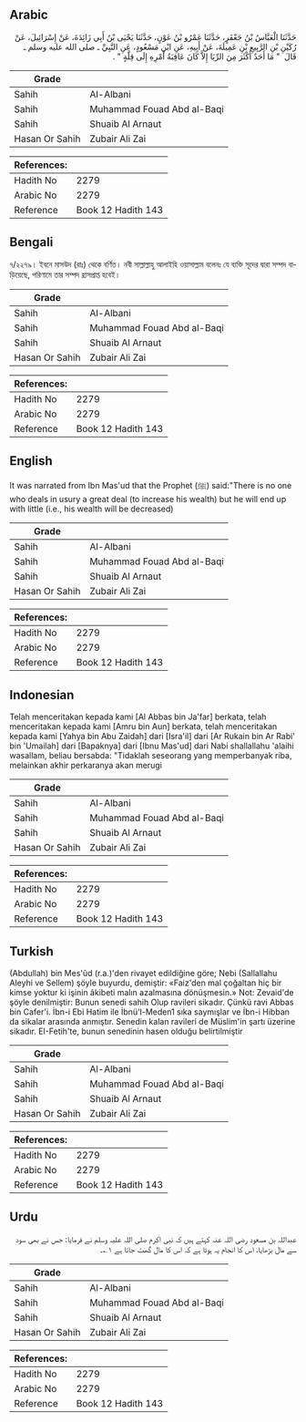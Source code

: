 ## Arabic


<div dir="rtl" lang="ar" style={{fontSize:'larger',backgroundColor:'#f8f9fa',padding:20}}>
حَدَّثَنَا الْعَبَّاسُ بْنُ جَعْفَرٍ، حَدَّثَنَا عَمْرُو بْنُ عَوْنٍ، حَدَّثَنَا يَحْيَى بْنُ أَبِي زَائِدَةَ، عَنْ إِسْرَائِيلَ، عَنْ رُكَيْنِ بْنِ الرَّبِيعِ بْنِ عَمِيلَةَ، عَنْ أَبِيهِ، عَنِ ابْنِ مَسْعُودٍ، عَنِ النَّبِيِّ ـ صلى الله عليه وسلم ـ قَالَ ‏ "‏ مَا أَحَدٌ أَكْثَرَ مِنَ الرِّبَا إِلاَّ كَانَ عَاقِبَةُ أَمْرِهِ إِلَى قِلَّةٍ ‏"‏ ‏.‏
</div>
<div style={{backgroundColor:'#f8f9fa',padding:20, marginBottom: 10}}><table> <thead> <tr> <th>Grade</th> <th></th> </tr> </thead> <tbody> <tr><td>Sahih</td><td>Al-Albani</td></tr><tr><td>Sahih</td><td>Muhammad Fouad Abd al-Baqi</td></tr><tr><td>Sahih</td><td>Shuaib Al Arnaut</td></tr><tr><td>Hasan Or Sahih</td><td>Zubair Ali Zai</td></tr></tbody></table><table> <thead> <tr> <th>References:</th> <th></th> </tr> </thead> <tbody><tr><td>Hadith No</td><td>2279</td></tr><tr><td>Arabic No</td><td>2279</td></tr><tr><td>Reference</td><td>Book 12 Hadith 143</td></tr></tbody></table></div>

## Bengali


<div dir="ltr" lang="bn" style={{fontSize:'larger',backgroundColor:'#f8f9fa',padding:20}}>
৭/২২৭৯। ইবনে মাসউদ (রাঃ) থেকে বর্ণিত। নবী সাল্লাল্লাহু আলাইহি ওয়াসাল্লাম বলেনঃ যে ব্যক্তি সূদের দ্বারা সম্পদ বাড়িয়েছে, পরিণামে তার সম্পদ হ্রাসপ্রাপ্ত হবেই।
</div>
<div style={{backgroundColor:'#f8f9fa',padding:20, marginBottom: 10}}><table> <thead> <tr> <th>Grade</th> <th></th> </tr> </thead> <tbody> <tr><td>Sahih</td><td>Al-Albani</td></tr><tr><td>Sahih</td><td>Muhammad Fouad Abd al-Baqi</td></tr><tr><td>Sahih</td><td>Shuaib Al Arnaut</td></tr><tr><td>Hasan Or Sahih</td><td>Zubair Ali Zai</td></tr></tbody></table><table> <thead> <tr> <th>References:</th> <th></th> </tr> </thead> <tbody><tr><td>Hadith No</td><td>2279</td></tr><tr><td>Arabic No</td><td>2279</td></tr><tr><td>Reference</td><td>Book 12 Hadith 143</td></tr></tbody></table></div>

## English


<div dir="ltr" lang="en" style={{fontSize:'larger',backgroundColor:'#f8f9fa',padding:20}}>
It was narrated from Ibn Mas'ud that the Prophet (ﷺ) said:"There is no one who deals in usury a great deal (to increase his wealth) but he will end up with little (i.e., his wealth will be decreased)
</div>
<div style={{backgroundColor:'#f8f9fa',padding:20, marginBottom: 10}}><table> <thead> <tr> <th>Grade</th> <th></th> </tr> </thead> <tbody> <tr><td>Sahih</td><td>Al-Albani</td></tr><tr><td>Sahih</td><td>Muhammad Fouad Abd al-Baqi</td></tr><tr><td>Sahih</td><td>Shuaib Al Arnaut</td></tr><tr><td>Hasan Or Sahih</td><td>Zubair Ali Zai</td></tr></tbody></table><table> <thead> <tr> <th>References:</th> <th></th> </tr> </thead> <tbody><tr><td>Hadith No</td><td>2279</td></tr><tr><td>Arabic No</td><td>2279</td></tr><tr><td>Reference</td><td>Book 12 Hadith 143</td></tr></tbody></table></div>

## Indonesian


<div dir="ltr" lang="id" style={{fontSize:'larger',backgroundColor:'#f8f9fa',padding:20}}>
Telah menceritakan kepada kami [Al Abbas bin Ja'far] berkata, telah menceritakan kepada kami [Amru bin Aun] berkata, telah menceritakan kepada kami [Yahya bin Abu Zaidah] dari [Isra'il] dari [Ar Rukain bin Ar Rabi' bin 'Umailah] dari [Bapaknya] dari [Ibnu Mas'ud] dari Nabi shallallahu 'alaihi wasallam, beliau bersabda: "Tidaklah seseorang yang memperbanyak riba, melainkan akhir perkaranya akan merugi
</div>
<div style={{backgroundColor:'#f8f9fa',padding:20, marginBottom: 10}}><table> <thead> <tr> <th>Grade</th> <th></th> </tr> </thead> <tbody> <tr><td>Sahih</td><td>Al-Albani</td></tr><tr><td>Sahih</td><td>Muhammad Fouad Abd al-Baqi</td></tr><tr><td>Sahih</td><td>Shuaib Al Arnaut</td></tr><tr><td>Hasan Or Sahih</td><td>Zubair Ali Zai</td></tr></tbody></table><table> <thead> <tr> <th>References:</th> <th></th> </tr> </thead> <tbody><tr><td>Hadith No</td><td>2279</td></tr><tr><td>Arabic No</td><td>2279</td></tr><tr><td>Reference</td><td>Book 12 Hadith 143</td></tr></tbody></table></div>

## Turkish


<div dir="ltr" lang="tr" style={{fontSize:'larger',backgroundColor:'#f8f9fa',padding:20}}>
(Abdullah) bin Mes'ûd (r.a.)'den rivayet edildiğine göre; Nebi (Sallallahu Aleyhi ve Sellem) şöyle buyurdu, demiştir: «Faiz'den mal çoğaltan hiç bir kimse yoktur ki işinin âkibeti malın azalmasına dönüşmesin.» Not: Zevaid'de şöyle denilmiştir: Bunun senedi sahih Olup ravileri sikadır. Çünkü ravi Abbas bin Cafer'i. İbn-i Ebi Hatim ile İbnü'l-Meden1 sıka saymışlar ve İbn-i Hibban da sikalar arasında anmıştır. Senedin kalan ravileri de Müslim'in şartı üzerine sikadır. EI-Fetih'te, bunun senedinin hasen olduğu belirtilmiştir
</div>
<div style={{backgroundColor:'#f8f9fa',padding:20, marginBottom: 10}}><table> <thead> <tr> <th>Grade</th> <th></th> </tr> </thead> <tbody> <tr><td>Sahih</td><td>Al-Albani</td></tr><tr><td>Sahih</td><td>Muhammad Fouad Abd al-Baqi</td></tr><tr><td>Sahih</td><td>Shuaib Al Arnaut</td></tr><tr><td>Hasan Or Sahih</td><td>Zubair Ali Zai</td></tr></tbody></table><table> <thead> <tr> <th>References:</th> <th></th> </tr> </thead> <tbody><tr><td>Hadith No</td><td>2279</td></tr><tr><td>Arabic No</td><td>2279</td></tr><tr><td>Reference</td><td>Book 12 Hadith 143</td></tr></tbody></table></div>

## Urdu


<div dir="rtl" lang="ur" style={{fontSize:'larger',backgroundColor:'#f8f9fa',padding:20}}>
عبداللہ بن مسعود رضی اللہ عنہ کہتے ہیں کہ نبی اکرم صلی اللہ علیہ وسلم نے فرمایا: جس نے بھی سود سے مال بڑھایا، اس کا انجام یہ ہوتا ہے کہ اس کا مال گھٹ جاتا ہے ۱؎۔
</div>
<div style={{backgroundColor:'#f8f9fa',padding:20, marginBottom: 10}}><table> <thead> <tr> <th>Grade</th> <th></th> </tr> </thead> <tbody> <tr><td>Sahih</td><td>Al-Albani</td></tr><tr><td>Sahih</td><td>Muhammad Fouad Abd al-Baqi</td></tr><tr><td>Sahih</td><td>Shuaib Al Arnaut</td></tr><tr><td>Hasan Or Sahih</td><td>Zubair Ali Zai</td></tr></tbody></table><table> <thead> <tr> <th>References:</th> <th></th> </tr> </thead> <tbody><tr><td>Hadith No</td><td>2279</td></tr><tr><td>Arabic No</td><td>2279</td></tr><tr><td>Reference</td><td>Book 12 Hadith 143</td></tr></tbody></table></div>